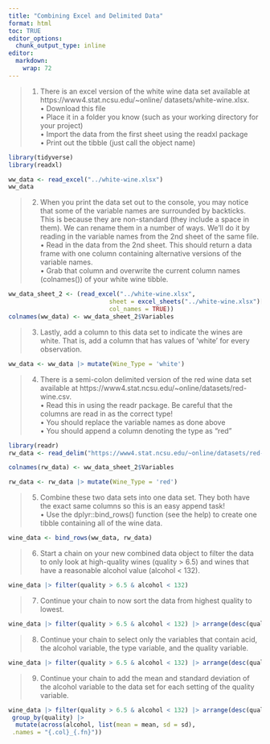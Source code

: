 ```yaml
---
title: "Combining Excel and Delimited Data"
format: html
toc: TRUE
editor_options: 
  chunk_output_type: inline
editor: 
  markdown: 
    wrap: 72
---
```


> 1.  There is an excel version of the white wine data set available at
>     https://www4.stat.ncsu.edu/\~online/ datasets/white-wine.xlsx.\
>     • Download this file\
>     • Place it in a folder you know (such as your working directory
>     for your project)\
>     • Import the data from the first sheet using the readxl package\
>     • Print out the tibble (just call the object name)

```r
library(tidyverse)
library(readxl)

ww_data <- read_excel("../white-wine.xlsx")
ww_data
```

> 2.  When you print the data set out to the console, you may notice
>     that some of the variable names are surrounded by backticks. This
>     is because they are non-standard (they include a space in them).
>     We can rename them in a number of ways. We’ll do it by reading in
>     the variable names from the 2nd sheet of the same file.\
>     • Read in the data from the 2nd sheet. This should return a data
>     frame with one column containing alternative versions of the
>     variable names.\
>     • Grab that column and overwrite the current column names
>     (colnames()) of your white wine tibble.

```r
ww_data_sheet_2 <- (read_excel("../white-wine.xlsx", 
                            sheet = excel_sheets("../white-wine.xlsx")[2],
                            col_names = TRUE))
colnames(ww_data) <- ww_data_sheet_2$Variables
```

> 3.  Lastly, add a column to this data set to indicate the wines are
>     white. That is, add a column that has values of ‘white’ for every
>     observation.

```r
ww_data <- ww_data |> mutate(Wine_Type = 'white')

```

> 4.  There is a semi-colon delimited version of the red wine data set
>     available at
>     https://www4.stat.ncsu.edu/\~online/datasets/red-wine.csv.\
>     • Read this in using the readr package. Be careful that the
>     columns are read in as the correct type!\
>     • You should replace the variable names as done above\
>     • You should append a column denoting the type as “red”

```r

library(readr)
rw_data <- read_delim("https://www4.stat.ncsu.edu/~online/datasets/red-wine.csv")

colnames(rw_data) <- ww_data_sheet_2$Variables

rw_data <- rw_data |> mutate(Wine_Type = 'red')


```

> 5.  Combine these two data sets into one data set. They both have the
>     exact same columns so this is an easy append task!\
>     • Use the dplyr::bind_rows() function (see the help) to create one
>     tibble containing all of the wine data.

```r

wine_data <- bind_rows(ww_data, rw_data)
```

>6. Start a chain on your new combined data object to filter the data to only look at high-quality wines
(quality > 6.5) and wines that have a reasonable alcohol value (alcohol < 132).

```r
wine_data |> filter(quality > 6.5 & alcohol < 132)
```

>7. Continue your chain to now sort the data from highest quality to lowest.

```r
wine_data |> filter(quality > 6.5 & alcohol < 132) |> arrange(desc(quality))
```

> 8. Continue your chain to select only the variables that contain acid, the alcohol variable, the type
variable, and the quality variable.

```r
wine_data |> filter(quality > 6.5 & alcohol < 132) |> arrange(desc(quality)) |> select(contains("acid"), "alcohol", "quality", "Wine_Type")   
```

> 9. Continue your chain to add the mean and standard deviation of the alcohol variable to the data set for each setting of the quality variable.

```r
wine_data |> filter(quality > 6.5 & alcohol < 132) |> arrange(desc(quality)) |> select(contains("acid"), "alcohol", "quality", "Wine_Type") |>
 group_by(quality) |>
  mutate(across(alcohol, list(mean = mean, sd = sd),
 .names = "{.col}_{.fn}"))
```

